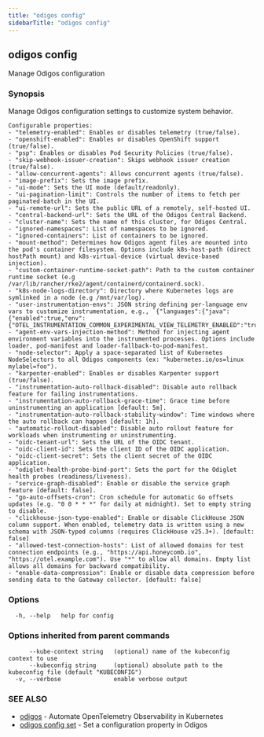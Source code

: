 ```yaml
---
title: "odigos config"
sidebarTitle: "odigos config"
---
```

## odigos config

Manage Odigos configuration

### Synopsis

Manage Odigos configuration settings to customize system behavior.

	Configurable properties:
	- "telemetry-enabled": Enables or disables telemetry (true/false).
	- "openshift-enabled": Enables or disables OpenShift support (true/false).
	- "psp": Enables or disables Pod Security Policies (true/false).
	- "skip-webhook-issuer-creation": Skips webhook issuer creation (true/false).
	- "allow-concurrent-agents": Allows concurrent agents (true/false).
	- "image-prefix": Sets the image prefix.
	- "ui-mode": Sets the UI mode (default/readonly).
	- "ui-pagination-limit": Controls the number of items to fetch per paginated-batch in the UI.
	- "ui-remote-url": Sets the public URL of a remotely, self-hosted UI.
	- "central-backend-url": Sets the URL of the Odigos Central Backend.
	- "cluster-name": Sets the name of this cluster, for Odigos Central.
	- "ignored-namespaces": List of namespaces to be ignored.
	- "ignored-containers": List of containers to be ignored.
	- "mount-method": Determines how Odigos agent files are mounted into the pod's container filesystem. Options include k8s-host-path (direct hostPath mount) and k8s-virtual-device (virtual device-based injection).
	- "custom-container-runtime-socket-path": Path to the custom container runtime socket (e.g /var/lib/rancher/rke2/agent/containerd/containerd.sock).
	- "k8s-node-logs-directory": Directory where Kubernetes logs are symlinked in a node (e.g /mnt/var/log).
	- "user-instrumentation-envs": JSON string defining per-language env vars to customize instrumentation, e.g., `{"languages":{"java":{"enabled":true,"env":{"OTEL_INSTRUMENTATION_COMMON_EXPERIMENTAL_VIEW_TELEMETRY_ENABLED":"true"}}}}`
	- "agent-env-vars-injection-method": Method for injecting agent environment variables into the instrumented processes. Options include loader, pod-manifest and loader-fallback-to-pod-manifest.
	- "node-selector": Apply a space-separated list of Kubernetes NodeSelectors to all Odigos components (ex: "kubernetes.io/os=linux mylabel=foo").
	- "karpenter-enabled": Enables or disables Karpenter support (true/false).
	- "instrumentation-auto-rollback-disabled": Disable auto rollback feature for failing instrumentations.
	- "instrumentation-auto-rollback-grace-time": Grace time before uninstrumenting an application [default: 5m].
	- "instrumentation-auto-rollback-stability-window": Time windows where the auto rollback can happen [default: 1h].
	- "automatic-rollout-disabled": Disable auto rollout feature for workloads when instrumenting or uninstrumenting.
	- "oidc-tenant-url": Sets the URL of the OIDC tenant.
	- "oidc-client-id": Sets the client ID of the OIDC application.
	- "oidc-client-secret": Sets the client secret of the OIDC application.
	- "odiglet-health-probe-bind-port": Sets the port for the Odiglet health probes (readiness/liveness).
  	- "service-graph-disabled": Enable or disable the service graph feature [default: false].
	- "go-auto-offsets-cron": Cron schedule for automatic Go offsets updates (e.g. "0 0 * * *" for daily at midnight). Set to empty string to disable.
	- "clickhouse-json-type-enabled": Enable or disable ClickHouse JSON column support. When enabled, telemetry data is written using a new schema with JSON-typed columns (requires ClickHouse v25.3+). [default: false]
	- "allowed-test-connection-hosts": List of allowed domains for test connection endpoints (e.g., "https://api.honeycomb.io", "https://otel.example.com"). Use "*" to allow all domains. Empty list allows all domains for backward compatibility.
	- "enable-data-compression": Enable or disable data compression before sending data to the Gateway collector. [default: false]
	

### Options

```
  -h, --help   help for config
```

### Options inherited from parent commands

```
      --kube-context string   (optional) name of the kubeconfig context to use
      --kubeconfig string     (optional) absolute path to the kubeconfig file (default "KUBECONFIG")
  -v, --verbose               enable verbose output
```

### SEE ALSO

* [odigos](/cli/odigos)	 - Automate OpenTelemetry Observability in Kubernetes
* [odigos config set](/cli/odigos_config_set)	 - Set a configuration property in Odigos